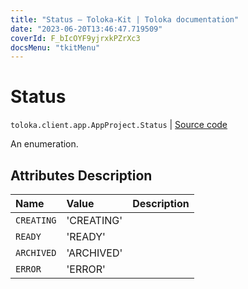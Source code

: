 ```yaml
---
title: "Status — Toloka-Kit | Toloka documentation"
date: "2023-06-20T13:46:47.719509"
coverId: F_bIcOYF9yjrxkPZrXc3
docsMenu: "tkitMenu"
---
```


# Status

`toloka.client.app.AppProject.Status` | [Source code](https://github.com/Toloka/toloka-kit/blob/v1.2.0/src/client/app/__init__.py#L72)

An enumeration.

## Attributes Description

| Name | Value | Description |
| :------| :-----------| :----------| 
`CREATING`|'CREATING'|
`READY`|'READY'|
`ARCHIVED`|'ARCHIVED'|
`ERROR`|'ERROR'|